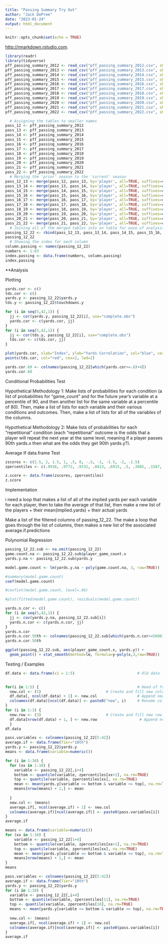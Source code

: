 ```yaml
---
title: "Passing Summary Try Out"
author: "Jack DePree"
date: "2023-01-24"
output: html_document
---
```


```r
knitr::opts_chunk$set(echo = TRUE)
```

<http://rmarkdown.rstudio.com>.

```r
library(readr)
library(tidyverse)
pff_passing_summary_2012 <- read_csv("pff_passing_summary_2012.csv", show_col_types = FALSE)
pff_passing_summary_2013 <- read_csv("pff_passing_summary_2013.csv", show_col_types = FALSE)
pff_passing_summary_2014 <- read_csv("pff_passing_summary_2014.csv", show_col_types = FALSE)
pff_passing_summary_2015 <- read_csv("pff_passing_summary_2015.csv", show_col_types = FALSE)
pff_passing_summary_2016 <- read_csv("pff_passing_summary_2016.csv", show_col_types = FALSE)
pff_passing_summary_2017 <- read_csv("pff_passing_summary_2017.csv", show_col_types = FALSE)
pff_passing_summary_2018 <- read_csv("pff_passing_summary_2018.csv", show_col_types = FALSE)
pff_passing_summary_2019 <- read_csv("pff_passing_summary_2019.csv", show_col_types = FALSE)
pff_passing_summary_2020 <- read_csv("pff_passing_summary_2020.csv", show_col_types = FALSE)
pff_passing_summary_2021 <- read_csv("pff_passing_summary_2021.csv", show_col_types = FALSE)
pff_passing_summary_2022 <- read_csv("pff_passing_summary_2022.csv", show_col_types = FALSE)
```

```r
  # Assigning the tables to smaller names
pass_12 <- pff_passing_summary_2012
pass_13 <- pff_passing_summary_2013
pass_14 <- pff_passing_summary_2014
pass_15 <- pff_passing_summary_2015
pass_16 <- pff_passing_summary_2016
pass_17 <- pff_passing_summary_2017
pass_18 <- pff_passing_summary_2018
pass_19 <- pff_passing_summary_2019
pass_20 <- pff_passing_summary_2020
pass_21 <- pff_passing_summary_2021
pass_22 <- pff_passing_summary_2022
  # Merging the 'prior' season to the 'current' season
pass_12_13 <- merge(pass_12, pass_13, by='player', all=TRUE, suffixes=c('.x','.y'))
pass_13_14 <- merge(pass_13, pass_14, by='player', all=TRUE, suffixes=c('.x','.y'))
pass_14_15 <- merge(pass_14, pass_15, by='player', all=TRUE, suffixes=c('.x','.y'))
pass_15_16 <- merge(pass_15, pass_16, by='player', all=TRUE, suffixes=c('.x','.y'))
pass_16_17 <- merge(pass_16, pass_17, by='player', all=TRUE, suffixes=c('.x','.y'))
pass_17_18 <- merge(pass_17, pass_18, by='player', all=TRUE, suffixes=c('.x','.y'))
pass_18_19 <- merge(pass_18, pass_19, by='player', all=TRUE, suffixes=c('.x','.y'))
pass_19_20 <- merge(pass_19, pass_20, by='player', all=TRUE, suffixes=c('.x','.y'))
pass_20_21 <- merge(pass_20, pass_21, by='player', all=TRUE, suffixes=c('.x','.y'))
pass_21_22 <- merge(pass_21, pass_22, by='player', all=TRUE, suffixes=c('.x','.y'))
  # Joining all of the merged tables into on table for ease of analysis
passing_12_22 <- rbind(pass_12_13, pass_13_14, pass_14_15, pass_15_16, pass_16_17, pass_17_18, pass_19_20, pass_20_21, pass_21_22)
passing_12_22
  # Showing the index for each column
column.passing <- names(passing_12_22)
numbers <- 1:83
index.passing <- data.frame(numbers, column.passing)
index.passing
```

\*\*Analysis

Plotting

```r
yards.cor <- c()
tds.cor <- c()
yards.y <- passing_12_22$yards.y
tds.y <- passing_12_22$touchdowns.y

for (i in seq(5,42,1)) {
  jj <- cor(yards.y, passing_12_22[i], use="complete.obs")
  yards.cor <- c(yards.cor, jj)
}
for (i in seq(5,42,1)) {
  jj <- cor(tds.y, passing_12_22[i], use="complete.obs")
  tds.cor <- c(tds.cor, jj)
}

plot(yards.cor, xlab="Index", ylab="Yards Correlation", col="blue", cex=2, lwd=2)
points(tds.cor, col="red", cex=2, lwd=2)

yards.cor.60 <- colnames(passing_12_22[which(yards.cor>=.6)+4])
yards.cor.60
```

Conditional Probabilities Test

Hypothetical Methodology 1: Make lists of probabilities for each condition (a list of probabilities for "game_count" and for the future year's variable at a percentile of 90, and then another list for the same variable at a percentile of 80). Then, make a list of lists for each variable and their various conditions and outcomes. Then, make a list of lists for all of the variables of the columns.

Hypothetical Methodology 2: Make lists of probabilities for each "repetitional" condition (each "repetitional" outcome is the odds that a player will repeat the next year at the same level, meaning if a player passes 90th yards.x then what are the odds they get 90th yards.y?).


Average If data.frame Test

```r
zscores <- c(2.5, 2, 1.5, 1, .5, 0, -.5, -1, -1.5, -2, -2.5)
zpercentiles <- c(.9938, .9772, .9332, .8413, .6915, .5, .3085, .1587, .0668, .0228, .0062)

z.score <- data.frame(zscores, zpercentiles)
z.score
```

Implementation

i need a loop that makes a list of all of the implied yards per each variable for each player, then to take the average of that list, then make a new list of the players + their mean(implied.yards) + their actual yards

Make a list of the filtered columns of passing_12_22. The make a loop that goes through the list of columns, then makes a new list of the associated average.if.predictions


Polynomial Regression

```r
passing_12_22.sub <- na.omit(passing_12_22)
game.count.na <- passing_12_22.sub$player_game_count.x
yards.y.na <- passing_12_22.sub$yards.y

model.game.count <- lm(yards.y.na ~ poly(game.count.na, 3, raw=TRUE))

#summary(model.game.count)
coef(model.game.count)

#confint(model.game.count, level=.96)

#plot(fitted(model.game.count), residuals(model.game.count))

yards.n.cor <- c()
for (i in seq(5,42,1)) {
  jj <- cov(yards.y.na, passing_12_22.sub[i])
  yards.n.cor <- c(yards.n.cor, jj)
}
yards.n.cor
yards.n.cor.50th <- colnames(passing_12_22.sub[which(yards.n.cor>=5600)+4])
yards.n.cor.50th

ggplot(passing_12_22.sub, aes(player_game_count.x, yards.y)) +
  geom_point() + stat_smooth(method=lm, formula=y~poly(x,3,raw=TRUE))

```

Testing / Examples

```r
df.data <- data.frame(x1 = 1:5)                            # Old data
      

for(i in 1:5) {                                            # Head of for-loop
  new.col <- (5)                             # Create and fill new column
  df.data[, ncol(df.data) + 1] <- new.col                  # Append new column
  colnames(df.data)[ncol(df.data)] <- paste0("new", i)     # Rename column name
}
for (i in 1:3) {
  new.row <- (3)                             # Create and fill new row
  df.data[nrow(df.data) + 1, ] <- new.row                   # Append new row
  }
df.data
```
  

```r
pass.variables <- colnames(passing_12_22[5:42])
average.if <- data.frame(Tier="10th")
yards.y <- passing_12_22$yards.y
means <- data.frame(variable=numeric())

for (i in 1:38) {
  for (xx in 1:10) {
    variable <- passing_12_22[,i+4]
    bottom <- quantile(variable, zpercentiles[xx+1], na.rm=TRUE)
    top <- quantile(variable, zpercentiles[xx], na.rm=TRUE)
    mean <- mean(yards.y[variable >= bottom & variable <= top], na.rm=TRUE)
    means[nrow(means) + 1,] <- mean
    
  }
  new.col <- (means)
  average.if[, ncol(average.if) + 1] <- new.col
  colnames(average.if)[ncol(average.if)] <- paste0(pass.variables[i])
}
average.if


```

```r
means <- data.frame(variable=numeric())
for (xx in 1:10) {
    variable <- passing_12_22[1+4]
    bottom <- quantile(variable, zpercentiles[xx+1], na.rm=TRUE)
    top <- quantile(variable, zpercentiles[xx], na.rm=TRUE)
    mean <- mean(yards.y[variable >= bottom & variable <= top], na.rm=TRUE)
    means[nrow(means) + 1,] <- mean
}
means
```


```r
pass.variables <- colnames(passing_12_22[5:42])
average.if <- data.frame(Tier="10th")
yards.y <- passing_12_22$yards.y
for (i in 1:38) {
  variable <- passing_12_22[,i+4]
  bottom <- quantile(variable, zpercentiles[11], na.rm=TRUE)
  top <- quantile(variable, zpercentiles[10], na.rm=TRUE)
  means <- mean(yards.y[variable >= bottom & variable <= top], na.rm=TRUE)
  
  new.col <- (means)
  average.if[, ncol(average.if) + 1] <- new.col
  colnames(average.if)[ncol(average.if)] <- paste0(pass.variables[i])
}
average.if

```








